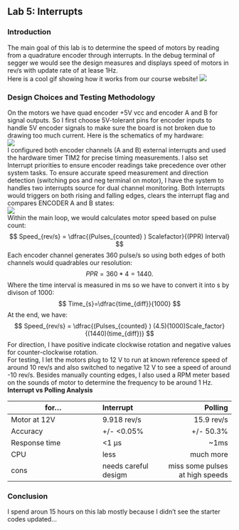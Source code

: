 ## Lab 5: Interrupts
### Introduction<br>
The main goal of this lab is to determine the speed of motors by reading from a quadrature encoder through interrupts. In the debug terminal of segger we would see the design measures and displays speed of motors in rev/s with update rate of at lease 1Hz.<br>
Here is a cool gif showing how it works from our course website!
![](images\quadrature_encoder.gif)

### Design Choices and Testing Methodology<br>

On the motors we have quad encoder +5V vcc and encoder A and B for signal outputs. So I first choose 5V-tolerant pins for encoder inputs to handle 5V encoder signals to make sure the board is not broken due to drawing too much current. Here is the schematics of my hardware: <br>
![](images\lab5schematics.jpg)<br>
I configured both encoder channels (A and B) external interrupts and used the hardware timer TIM2 for precise timing measurements. I also set Interrupt priorities to ensure encoder readings take precedence over other system tasks. To ensure accurate speed measurement and direction detection (switching pos and neg terminal on motor),  I have the system to handles two interrupts source for dual channel monitoring. Both Interrupts would triggers on both rising and falling edges, clears the interrupt flag and compares ENCODER A and B states:<br>
![](images\lab5.jpg)<br>
 Within the main loop, we would calculates motor speed based on pulse count: <br>
$$
Speed_{rev/s} = \dfrac{(Pulses_{counted} ) Scalefactor}{(PPR)  Interval}
$$
Each encoder channel generates 360 pulse/s so using both edges of both channels would quadrables our resolution:<br>
$$
PPR = 360 * 4 = 1440.
$$
Where the time interval is measured in ms so we have to convert it into s by divison of 1000:<br>
$$
Time_{s}=\dfrac{time_{diff}}{1000}
$$
At the end, we have: <br>
$$
Speed_{rev/s} = \dfrac{(Pulses_{counted} ) (4.5)(1000)Scale_factor}{(1440)(time_{diff})}
$$
For direction, I have positive indicate clockwise rotation and
negative values for counter-clockwise rotation.<br>
For testing, I let the motors plug to 12 V to run at known reference speed of around 10 rev/s and also switched to negative 12 V to see a speed of around -10 rev/s. Besides manually counting edges, I also used a RPM meter based on the sounds of motor to determine the frequency to be around 1 Hz.<br>
**Interrupt vs Polling Analysis**<br>

| for... | Interrupt | Polling |
|---------|:-----|------:|
| Motor at 12V | 9.918 rev/s   |   15.9 rev/s  |
| Accuracy     | +/- <0.05%  |   +/- 50.3% |
|  Response time      | <1 μs    |   ~1ms |
|  CPU      | less   |   much more |
|  cons      | needs careful desigm   |  miss  some pulses at high speeds |


### Conclusion<br>
I spend aroun 15 hours on this lab mostly because I didn't see the starter codes updated...